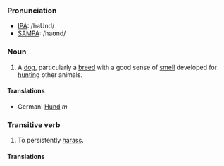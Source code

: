===Pronunciation===
*[[w:IPA|IPA]]: /haUnd/
*[[w:SAMPA|SAMPA]]: /haʊnd/
===Noun===

# A [[dog]], particularly a [[breed]] with a good sense of [[smell]] developed for [[hunt]]ing other animals.

====Translations====
*German: [[Hund]] ''m''


===Transitive verb===

# To persistently [[harass]].

====Translations====
<!-- none yet -->